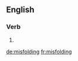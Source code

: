==English==

===Verb===
{{head|en|present participle}}

# {{present participle of|misfold|lang=en|nocat=1}}

[[de:misfolding]]
[[fr:misfolding]]